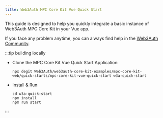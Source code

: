 ```yaml
---
title: Web3Auth MPC Core Kit Vue Quick Start
---
```


This guide is designed to help you quickly integrate a basic instance of Web3Auth MPC Core Kit in your Vue app.

If you face any problem anytime, you can always find help in the [Web3Auth Community](https://web3auth.io/community/c/help-core-kit/mpc-core-kit/33).

:::tip building locally

- Clone the MPC Core Kit Vue Quick Start Application

  ```shell npm2yarn
  npx degit Web3Auth/web3auth-core-kit-examples/mpc-core-kit-web/quick-starts/mpc-core-kit-vue-quick-start w3a-quick-start
  ```

- Install & Run

  ```shell npm2yarn
  cd w3a-quick-start
  npm install
  npm run start
  ```

:::

